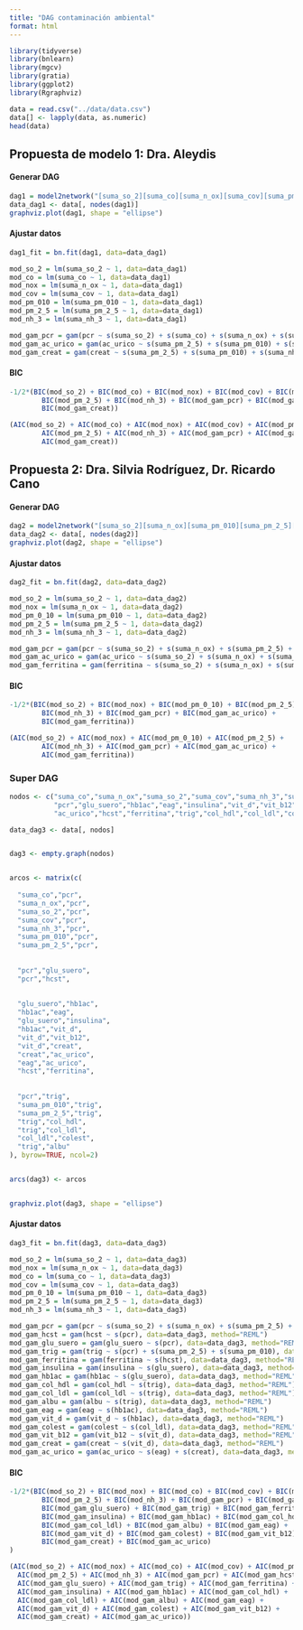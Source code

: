```yaml
---
title: "DAG contaminación ambiental"
format: html
---
```


```r
library(tidyverse)
library(bnlearn)
library(mgcv)
library(gratia)
library(ggplot2)
library(Rgraphviz)

data = read.csv("../data/data.csv")
data[] <- lapply(data, as.numeric)
head(data)
```

## Propuesta de modelo 1: Dra. Aleydis

#### Generar DAG

```r
dag1 = model2network("[suma_so_2][suma_co][suma_n_ox][suma_cov][suma_pm_010][suma_pm_2_5][suma_nh_3][pcr|suma_so_2:suma_co:suma_n_ox:suma_cov:suma_pm_010:suma_pm_2_5:suma_nh_3][ac_urico|suma_pm_2_5:suma_pm_010:suma_nh_3][creat|suma_pm_2_5:suma_pm_010:suma_nh_3]")
data_dag1 <- data[, nodes(dag1)]
graphviz.plot(dag1, shape = "ellipse")
```

#### Ajustar datos

```r
dag1_fit = bn.fit(dag1, data=data_dag1)

mod_so_2 = lm(suma_so_2 ~ 1, data=data_dag1)
mod_co = lm(suma_co ~ 1, data=data_dag1)
mod_nox = lm(suma_n_ox ~ 1, data=data_dag1)
mod_cov = lm(suma_cov ~ 1, data=data_dag1)
mod_pm_010 = lm(suma_pm_010 ~ 1, data=data_dag1)
mod_pm_2_5 = lm(suma_pm_2_5 ~ 1, data=data_dag1)
mod_nh_3 = lm(suma_nh_3 ~ 1, data=data_dag1)

mod_gam_pcr = gam(pcr ~ s(suma_so_2) + s(suma_co) + s(suma_n_ox) + s(suma_cov) + s(suma_pm_2_5) + s(suma_pm_010) + s(suma_nh_3), data=data_dag1, method="REML")
mod_gam_ac_urico = gam(ac_urico ~ s(suma_pm_2_5) + s(suma_pm_010) + s(suma_nh_3), data=data_dag1, method="REML")
mod_gam_creat = gam(creat ~ s(suma_pm_2_5) + s(suma_pm_010) + s(suma_nh_3), data=data_dag1, method="REML")
```

#### BIC

```r
-1/2*(BIC(mod_so_2) + BIC(mod_co) + BIC(mod_nox) + BIC(mod_cov) + BIC(mod_pm_010) +
        BIC(mod_pm_2_5) + BIC(mod_nh_3) + BIC(mod_gam_pcr) + BIC(mod_gam_ac_urico) +
        BIC(mod_gam_creat))
```
```r
(AIC(mod_so_2) + AIC(mod_co) + AIC(mod_nox) + AIC(mod_cov) + AIC(mod_pm_010) +
        AIC(mod_pm_2_5) + AIC(mod_nh_3) + AIC(mod_gam_pcr) + AIC(mod_gam_ac_urico) +
        AIC(mod_gam_creat))
```

## Propuesta 2: Dra. Silvia Rodríguez, Dr. Ricardo Cano

#### Generar DAG

```r
dag2 = model2network("[suma_so_2][suma_n_ox][suma_pm_010][suma_pm_2_5][suma_nh_3][edad][pcr|suma_so_2:suma_n_ox:suma_pm_010:suma_pm_2_5:suma_nh_3:edad][ac_urico|suma_so_2:suma_n_ox:suma_pm_010:suma_pm_2_5:suma_nh_3:edad][ferritina|suma_so_2:suma_n_ox:suma_pm_010:suma_pm_2_5:suma_nh_3:edad]")
data_dag2 <- data[, nodes(dag2)]
graphviz.plot(dag2, shape = "ellipse")
```

#### Ajustar datos

```r
dag2_fit = bn.fit(dag2, data=data_dag2)

mod_so_2 = lm(suma_so_2 ~ 1, data=data_dag2)
mod_nox = lm(suma_n_ox ~ 1, data=data_dag2)
mod_pm_0_10 = lm(suma_pm_010 ~ 1, data=data_dag2)
mod_pm_2_5 = lm(suma_pm_2_5 ~ 1, data=data_dag2)
mod_nh_3 = lm(suma_nh_3 ~ 1, data=data_dag2)

mod_gam_pcr = gam(pcr ~ s(suma_so_2) + s(suma_n_ox) + s(suma_pm_2_5) + s(suma_pm_010) + s(suma_nh_3), data=data_dag2, method="REML")
mod_gam_ac_urico = gam(ac_urico ~ s(suma_so_2) + s(suma_n_ox) + s(suma_pm_2_5) + s(suma_pm_010) + s(suma_nh_3), data=data_dag2, method="REML")
mod_gam_ferritina = gam(ferritina ~ s(suma_so_2) + s(suma_n_ox) + s(suma_pm_2_5) + s(suma_pm_010) + s(suma_nh_3), data=data_dag2, method="REML")
```

#### BIC

```r
-1/2*(BIC(mod_so_2) + BIC(mod_nox) + BIC(mod_pm_0_10) + BIC(mod_pm_2_5) +
        BIC(mod_nh_3) + BIC(mod_gam_pcr) + BIC(mod_gam_ac_urico) +
        BIC(mod_gam_ferritina))
```

```r
(AIC(mod_so_2) + AIC(mod_nox) + AIC(mod_pm_0_10) + AIC(mod_pm_2_5) +
        AIC(mod_nh_3) + AIC(mod_gam_pcr) + AIC(mod_gam_ac_urico) +
        AIC(mod_gam_ferritina))
```


### Super DAG
```r
nodos <- c("suma_co","suma_n_ox","suma_so_2","suma_cov","suma_nh_3","suma_pm_010","suma_pm_2_5",
           "pcr","glu_suero","hb1ac","eag","insulina","vit_d","vit_b12","creat",
           "ac_urico","hcst","ferritina","trig","col_hdl","col_ldl","colest","albu")

data_dag3 <- data[, nodos]


dag3 <- empty.graph(nodos)


arcos <- matrix(c(
  
  "suma_co","pcr",
  "suma_n_ox","pcr",
  "suma_so_2","pcr",
  "suma_cov","pcr",
  "suma_nh_3","pcr",
  "suma_pm_010","pcr",
  "suma_pm_2_5","pcr",
  
  
  "pcr","glu_suero",
  "pcr","hcst",
  
  
  "glu_suero","hb1ac",
  "hb1ac","eag",
  "glu_suero","insulina",
  "hb1ac","vit_d",
  "vit_d","vit_b12",
  "vit_d","creat",
  "creat","ac_urico",
  "eag","ac_urico",
  "hcst","ferritina",
  
  
  "pcr","trig",
  "suma_pm_010","trig",
  "suma_pm_2_5","trig",
  "trig","col_hdl",
  "trig","col_ldl",
  "col_ldl","colest",
  "trig","albu"
), byrow=TRUE, ncol=2)


arcs(dag3) <- arcos


graphviz.plot(dag3, shape = "ellipse")
```

#### Ajustar datos

```r
dag3_fit = bn.fit(dag3, data=data_dag3)

mod_so_2 = lm(suma_so_2 ~ 1, data=data_dag3)
mod_nox = lm(suma_n_ox ~ 1, data=data_dag3)
mod_co = lm(suma_co ~ 1, data=data_dag3)
mod_cov = lm(suma_cov ~ 1, data=data_dag3)
mod_pm_0_10 = lm(suma_pm_010 ~ 1, data=data_dag3)
mod_pm_2_5 = lm(suma_pm_2_5 ~ 1, data=data_dag3)
mod_nh_3 = lm(suma_nh_3 ~ 1, data=data_dag3)

mod_gam_pcr = gam(pcr ~ s(suma_so_2) + s(suma_n_ox) + s(suma_pm_2_5) + s(suma_pm_010) + s(suma_nh_3) + s(suma_co) + s(suma_cov), data=data_dag3, method="REML")
mod_gam_hcst = gam(hcst ~ s(pcr), data=data_dag3, method="REML")
mod_gam_glu_suero = gam(glu_suero ~ s(pcr), data=data_dag3, method="REML")
mod_gam_trig = gam(trig ~ s(pcr) + s(suma_pm_2_5) + s(suma_pm_010), data=data_dag3, method="REML")
mod_gam_ferritina = gam(ferritina ~ s(hcst), data=data_dag3, method="REML")
mod_gam_insulina = gam(insulina ~ s(glu_suero), data=data_dag3, method="REML")
mod_gam_hb1ac = gam(hb1ac ~ s(glu_suero), data=data_dag3, method="REML")
mod_gam_col_hdl = gam(col_hdl ~ s(trig), data=data_dag3, method="REML")
mod_gam_col_ldl = gam(col_ldl ~ s(trig), data=data_dag3, method="REML")
mod_gam_albu = gam(albu ~ s(trig), data=data_dag3, method="REML")
mod_gam_eag = gam(eag ~ s(hb1ac), data=data_dag3, method="REML")
mod_gam_vit_d = gam(vit_d ~ s(hb1ac), data=data_dag3, method="REML")
mod_gam_colest = gam(colest ~ s(col_ldl), data=data_dag3, method="REML")
mod_gam_vit_b12 = gam(vit_b12 ~ s(vit_d), data=data_dag3, method="REML")
mod_gam_creat = gam(creat ~ s(vit_d), data=data_dag3, method="REML")
mod_gam_ac_urico = gam(ac_urico ~ s(eag) + s(creat), data=data_dag3, method="REML")
```

#### BIC

```r
-1/2*(BIC(mod_so_2) + BIC(mod_nox) + BIC(mod_co) + BIC(mod_cov) + BIC(mod_pm_0_10) +
        BIC(mod_pm_2_5) + BIC(mod_nh_3) + BIC(mod_gam_pcr) + BIC(mod_gam_hcst) +
        BIC(mod_gam_glu_suero) + BIC(mod_gam_trig) + BIC(mod_gam_ferritina) +
        BIC(mod_gam_insulina) + BIC(mod_gam_hb1ac) + BIC(mod_gam_col_hdl) +
        BIC(mod_gam_col_ldl) + BIC(mod_gam_albu) + BIC(mod_gam_eag) +
        BIC(mod_gam_vit_d) + BIC(mod_gam_colest) + BIC(mod_gam_vit_b12) +
        BIC(mod_gam_creat) + BIC(mod_gam_ac_urico)
)
```

```r
(AIC(mod_so_2) + AIC(mod_nox) + AIC(mod_co) + AIC(mod_cov) + AIC(mod_pm_0_10) +
  AIC(mod_pm_2_5) + AIC(mod_nh_3) + AIC(mod_gam_pcr) + AIC(mod_gam_hcst) +
  AIC(mod_gam_glu_suero) + AIC(mod_gam_trig) + AIC(mod_gam_ferritina) +
  AIC(mod_gam_insulina) + AIC(mod_gam_hb1ac) + AIC(mod_gam_col_hdl) +
  AIC(mod_gam_col_ldl) + AIC(mod_gam_albu) + AIC(mod_gam_eag) +
  AIC(mod_gam_vit_d) + AIC(mod_gam_colest) + AIC(mod_gam_vit_b12) +
  AIC(mod_gam_creat) + AIC(mod_gam_ac_urico))
```